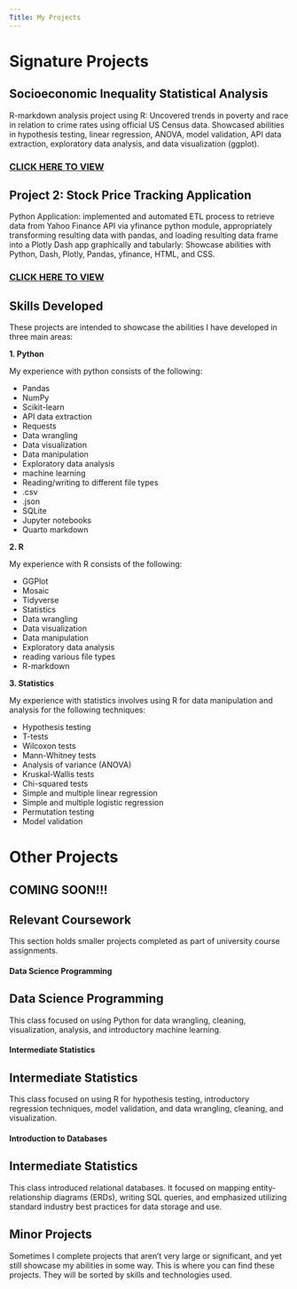 ```yaml
---
Title: My Projects
---
```


# Signature Projects

## Socioeconomic Inequality Statistical Analysis

R-markdown analysis project using R: Uncovered trends in poverty and race in relation to crime rates using official US Census data. Showcased abilities in hypothesis testing, linear regression, ANOVA, model validation, API data extraction, exploratory data analysis, and data visualization (ggplot).

<a href= 'project_files/inequality_analysis.html' class='project-view-links'><h3>CLICK HERE TO VIEW</h3></a>

## Project 2: Stock Price Tracking Application

Python Application: implemented and automated ETL process to retrieve data from Yahoo Finance API via yfinance python module, appropriately transforming resulting data with pandas, and loading resulting data frame into a Plotly Dash app graphically and tabularly: Showcase abilities with Python, Dash, Plotly, Pandas, yfinance, HTML, and CSS.

<a href= 'stock_prices.html' class='project-view-links'><h3>CLICK HERE TO VIEW</h3></a>

## Skills Developed
These projects are intended to showcase the abilities I have developed in three main areas:

__1. Python__

My experience with python consists of the following:

- Pandas
- NumPy
- Scikit-learn
- API data extraction
- Requests
- Data wrangling
- Data visualization
- Data manipulation
- Exploratory data analysis
- machine learning
- Reading/writing to different file types
- .csv
- .json
- SQLite
- Jupyter notebooks
- Quarto markdown

__2. R__

My experience with R consists of the following:

- GGPlot
- Mosaic
- Tidyverse
- Statistics
- Data wrangling
- Data visualization
- Data manipulation
- Exploratory data analysis
- reading various file types
- R-markdown


__3. Statistics__

My experience with statistics involves using R for data manipulation and analysis for the following techniques:

- Hypothesis testing
- T-tests
- Wilcoxon tests
- Mann-Whitney tests
- Analysis of variance (ANOVA)
- Kruskal-Wallis tests
- Chi-squared tests
- Simple and multiple linear regression
- Simple and multiple logistic regression
- Permutation testing
- Model validation



# Other Projects

## COMING SOON!!!

## Relevant Coursework

This section holds smaller projects completed as part of university course assignments.

::: {.panel-tabset }

#### Data Science Programming

## Data Science Programming

This class focused on using Python for data wrangling, cleaning, visualization, analysis, and introductory machine learning.

#### Intermediate Statistics

## Intermediate Statistics

This class focused on using R for hypothesis testing, introductory regression techniques, model validation, and data wrangling, cleaning, and visualization.

#### Introduction to Databases

## Intermediate Statistics

This class introduced relational databases. It focused on mapping entity-relationship diagrams (ERDs), writing SQL queries, and emphasized utilizing standard industry best practices for data storage and use. 

:::

## Minor Projects

Sometimes I complete projects that aren't very large or significant, and yet still showcase my abilities in some way. This is where you can find these projects. They will be sorted by skills and technologies used.